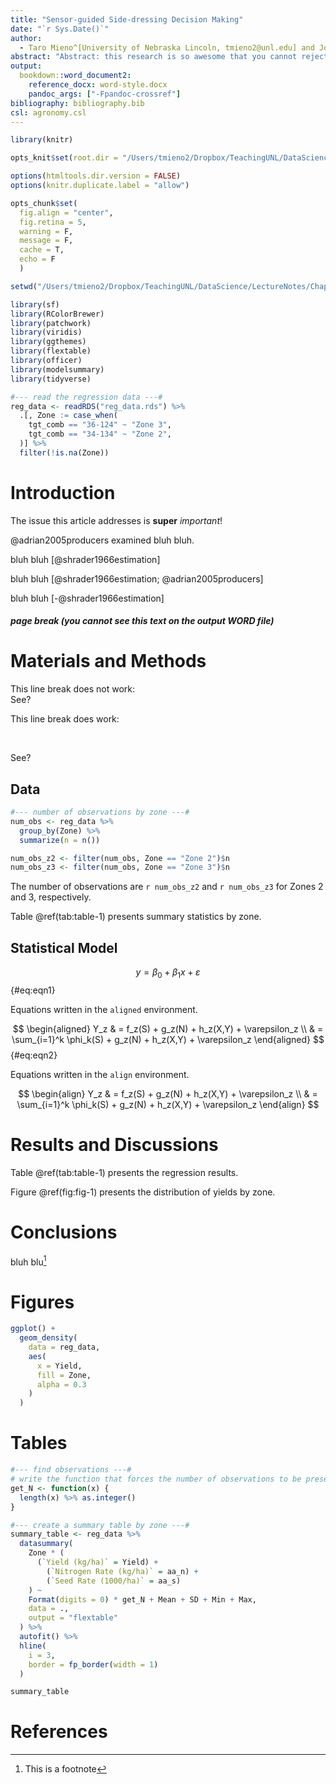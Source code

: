 ```yaml
---
title: "Sensor-guided Side-dressing Decision Making"
date: "`r Sys.Date()`" 
author:
  - Taro Mieno^[University of Nebraska Lincoln, tmieno2@unl.edu] and John Doe^[Random University, johndoe@email.com]
abstract: "Abstract: this research is so awesome that you cannot reject this paper."
output:
  bookdown::word_document2:
    reference_docx: word-style.docx
    pandoc_args: ["-Fpandoc-crossref"]
bibliography: bibliography.bib
csl: agronomy.csl
---
```


```r
library(knitr)

opts_knit$set(root.dir = "/Users/tmieno2/Dropbox/TeachingUNL/DataScience/LectureNotes/Chapter-9-WritingArticle")

options(htmltools.dir.version = FALSE)
options(knitr.duplicate.label = "allow")

opts_chunk$set(
  fig.align = "center", 
  fig.retina = 5,
  warning = F, 
  message = F,
  cache = T,
  echo = F
  )
```

```r
setwd("/Users/tmieno2/Dropbox/TeachingUNL/DataScience/LectureNotes/Chapter-9-WritingArticle")
```

```r
library(sf)
library(RColorBrewer)
library(patchwork)
library(viridis)
library(ggthemes)
library(flextable)
library(officer)
library(modelsummary)
library(tidyverse)
```

```r
#--- read the regression data ---#
reg_data <- readRDS("reg_data.rds") %>%
  .[, Zone := case_when(
    tgt_comb == "36-124" ~ "Zone 3",
    tgt_comb == "34-134" ~ "Zone 2",
  )] %>%
  filter(!is.na(Zone))
```

# Introduction 

The issue this article addresses is **super** _important_!
 
@adrian2005producers examined bluh bluh.

bluh bluh [@shrader1966estimation] 

bluh bluh [@shrader1966estimation; @adrian2005producers] 

bluh bluh [-@shrader1966estimation] 

##### page break (you cannot see this text on the output WORD file)

# Materials and Methods

This line break does not work:
<br>
See?

This line break does work:

<br>

See?

## Data

```r
#--- number of observations by zone ---#
num_obs <- reg_data %>% 
  group_by(Zone) %>% 
  summarize(n = n())

num_obs_z2 <- filter(num_obs, Zone == "Zone 2")$n
num_obs_z3 <- filter(num_obs, Zone == "Zone 3")$n
```

The number of observations are `r num_obs_z2` and `r num_obs_z3` for Zones 2 and 3, respectively. 

Table \@ref(tab:table-1) presents summary statistics by zone.

## Statistical Model

$$y = \beta_0 + \beta_1 x + \varepsilon$$ {#eq:eqn1}

Equations written in the `aligned` environment.

$$
\begin{aligned}
 Y_z & = f_z(S) + g_z(N) + h_z(X,Y) + \varepsilon_z \\
& = \sum_{i=1}^k \phi_k(S) + g_z(N) + h_z(X,Y) + \varepsilon_z
\end{aligned}
$$ {#eq:eqn2}

Equations written in the `align` environment.

$$
\begin{align}
 Y_z & = f_z(S) + g_z(N) + h_z(X,Y) + \varepsilon_z \\
& = \sum_{i=1}^k \phi_k(S) + g_z(N) + h_z(X,Y) + \varepsilon_z
\end{align}
$$

# Results and Discussions

Table \@ref(tab:table-1) presents the regression results.

Figure \@ref(fig:fig-1) presents the distribution of yields by zone.

# Conclusions

bluh blu^[This is a footnote]

# Figures 

```r
ggplot() +
  geom_density(
    data = reg_data,
    aes(
      x = Yield, 
      fill = Zone,
      alpha = 0.3
    )
  )
```

# Tables

```r

#--- find observations ---#
# write the function that forces the number of observations to be presented as integers
get_N <- function(x) {
  length(x) %>% as.integer()
}

#--- create a summary table by zone ---#
summary_table <- reg_data %>%
  datasummary(
    Zone * (
      (`Yield (kg/ha)` = Yield) +
        (`Nitrogen Rate (kg/ha)` = aa_n) +
        (`Seed Rate (1000/ha)` = aa_s)
    ) ~
    Format(digits = 0) * get_N + Mean + SD + Min + Max,
    data = .,
    output = "flextable"
  ) %>%
  autofit() %>%
  hline(
    i = 3,
    border = fp_border(width = 1)
  )

summary_table
```


# References

<div id="refs"></div>

